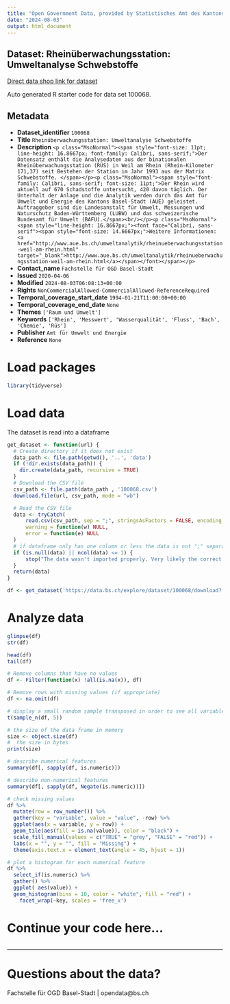 ```yaml
---
title: "Open Government Data, provided by Statistisches Amt des Kantons Basel-Stadt - Fachstelle OGD"
date: "2024-08-03"
output: html_document
---
```


## Dataset: Rheinüberwachungsstation: Umweltanalyse Schwebstoffe

[Direct data shop link for dataset](https://data.bs.ch/explore/dataset/100068)

Auto generated R starter code for data set 100068.

## Metadata

- **Dataset_identifier** `100068`
- **Title** `Rheinüberwachungsstation: Umweltanalyse Schwebstoffe`
- **Description** `<p class="MsoNormal"><span style="font-size: 11pt; line-height: 16.8667px; font-family: Calibri, sans-serif;">Der Datensatz enthält die Analysedaten aus der binationalen Rheinüberwachungsstation (RÜS) in Weil am Rhein (Rhein-Kilometer 171,37) seit Bestehen der Station im Jahr 1993 aus der Matrix Schwebstoffe. </span></p><p class="MsoNormal"><span style="font-family: Calibri, sans-serif; font-size: 11pt;">Der Rhein wird aktuell auf 670 Schadstoffe untersucht, 420 davon täglich. Der Unterhalt der Anlage und die Analytik werden durch das Amt für Umwelt und Energie des Kantons Basel-Stadt (AUE) geleistet. Auftraggeber sind die Landesanstalt für Umwelt, Messungen und Naturschutz Baden-Württemberg (LUBW) und das schweizerische Bundesamt für Umwelt (BAFU).</span><br/></p><p class="MsoNormal"><span style="line-height: 16.8667px;"><font face="Calibri, sans-serif"><span style="font-size: 14.6667px;">Weitere Informationen: <a href="http://www.aue.bs.ch/umweltanalytik/rheinueberwachungsstation-weil-am-rhein.html" target="_blank">http://www.aue.bs.ch/umweltanalytik/rheinueberwachungsstation-weil-am-rhein.html</a></span></font></span></p>`
- **Contact_name** `Fachstelle für OGD Basel-Stadt`
- **Issued** `2020-04-06`
- **Modified** `2024-08-03T06:08:13+00:00`
- **Rights** `NonCommercialAllowed-CommercialAllowed-ReferenceRequired`
- **Temporal_coverage_start_date** `1994-01-21T11:00:00+00:00`
- **Temporal_coverage_end_date** `None`
- **Themes** `['Raum und Umwelt']`
- **Keywords** `['Rhein', 'Messwert', 'Wasserqualität', 'Fluss', 'Bach', 'Chemie', 'Rüs']`
- **Publisher** `Amt für Umwelt und Energie`
- **Reference** `None`


# Load packages

```r

library(tidyverse)
```

# Load data

The dataset is read into a dataframe

```r
get_dataset <- function(url) {
  # Create directory if it does not exist
  data_path <- file.path(getwd(), '..', 'data')
  if (!dir.exists(data_path)) {
    dir.create(data_path, recursive = TRUE)
  }
  # Download the CSV file
  csv_path <- file.path(data_path , '100068.csv')
  download.file(url, csv_path, mode = "wb")

  # Read the CSV file
  data <- tryCatch(
      read.csv(csv_path, sep = ";", stringsAsFactors = FALSE, encoding = "UTF-8"),
      warning = function(w) NULL,
      error = function(e) NULL
  )
  # if dataframe only has one column or less the data is not ";" separated
  if (is.null(data) || ncol(data) <= 1) {
      stop("The data wasn't imported properly. Very likely the correct separator couldn't be found.\nPlease check the dataset manually and adjust the code.")
  }
  return(data)
}
```

```r

df <- get_dataset('https://data.bs.ch/explore/dataset/100068/download?format=csv&timezone=Europe%2FZurich')

```

# Analyze data

```r

glimpse(df)
str(df)

head(df)
tail(df)

```

```r
# Remove columns that have no values
df <- Filter(function(x) !all(is.na(x)), df)

# Remove rows with missing values (if appropriate)
df <- na.omit(df)
```

```r
# display a small random sample transposed in order to see all variables
t(sample_n(df, 5))
```

```r
# the size of the data frame in memory
size <- object.size(df)
#  the size in bytes
print(size)
```

```r
# describe numerical features
summary(df[, sapply(df, is.numeric)])
```

```r
# describe non-numerical features
summary(df[, sapply(df, Negate(is.numeric))])
```

```r
# check missing values
df %>%
  mutate(row = row_number()) %>%
  gather(key = "variable", value = "value", -row) %>%
  ggplot(aes(x = variable, y = row)) +
  geom_tile(aes(fill = is.na(value)), color = "black") +
  scale_fill_manual(values = c("TRUE" = "grey", "FALSE" = "red")) +
  labs(x = "", y = "", fill = "Missing") +
  theme(axis.text.x = element_text(angle = 45, hjust = 1))
```

```r
# plot a histogram for each numerical feature
df %>%
  select_if(is.numeric) %>%
  gather() %>%
  ggplot( aes(value)) +
  geom_histogram(bins = 10, color = "white", fill = "red") +
    facet_wrap(~key, scales = 'free_x')
```

# Continue your code here...

```r

```
------------------------------------------------------------------------

# Questions about the data?

Fachstelle für OGD Basel-Stadt | opendata@bs.ch
